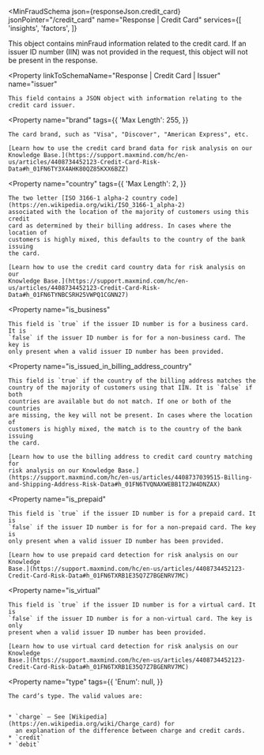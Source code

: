 
<MinFraudSchema
  json={responseJson.credit_card}
  jsonPointer="/credit_card"
  name="Response | Credit Card"
  services={[
    'insights',
    'factors',
  ]}
>
  This object contains minFraud information related to the credit card. If an
  issuer ID number (IIN) was not provided in the request, this object will not
  be present in the response.

  <Property
    linkToSchemaName="Response | Credit Card | Issuer"
    name="issuer"
  >
    This field contains a JSON object with information relating to the credit card issuer.
  </Property>

  <Property
    name="brand"
    tags={{
      'Max Length': 255,
    }}
  >
    The card brand, such as "Visa", "Discover", "American Express", etc.

    [Learn how to use the credit card brand data for risk analysis on our
    Knowledge Base.](https://support.maxmind.com/hc/en-us/articles/4408734452123-Credit-Card-Risk-Data#h_01FN6TY3X4AHK80QZ85KXX6BZZ)
  </Property>

  <Property
    name="country"
    tags={{
      'Max Length': 2,
    }}
  >
    The two letter [ISO 3166-1 alpha-2 country code](https://en.wikipedia.org/wiki/ISO_3166-1_alpha-2)
    associated with the location of the majority of customers using this credit
    card as determined by their billing address. In cases where the location of
    customers is highly mixed, this defaults to the country of the bank issuing
    the card.

    [Learn how to use the credit card country data for risk analysis on our
    Knowledge Base.](https://support.maxmind.com/hc/en-us/articles/4408734452123-Credit-Card-Risk-Data#h_01FN6TYNBCSRH25VWPQ1CGNN27)
  </Property>

  <Property
    name="is_business"
  >
    This field is `true` if the issuer ID number is for a business card. It is
    `false` if the issuer ID number is for for a non-business card. The key is
    only present when a valid issuer ID number has been provided.
  </Property>

  <Property
    name="is_issued_in_billing_address_country"
  >
    This field is `true` if the country of the billing address matches the
    country of the majority of customers using that IIN. It is `false` if both
    countries are available but do not match. If one or both of the countries
    are missing, the key will not be present. In cases where the location of
    customers is highly mixed, the match is to the country of the bank issuing
    the card.

    [Learn how to use the billing address to credit card country matching for
    risk analysis on our Knowledge Base.](https://support.maxmind.com/hc/en-us/articles/4408737039515-Billing-and-Shipping-Address-Risk-Data#h_01FN6TVQNAXWEBB1T2JW4DNZAX)
  </Property>

  <Property
    name="is_prepaid"
  >
    This field is `true` if the issuer ID number is for a prepaid card. It is
    `false` if the issuer ID number is for for a non-prepaid card. The key is
    only present when a valid issuer ID number has been provided.

    [Learn how to use prepaid card detection for risk analysis on our Knowledge
    Base.](https://support.maxmind.com/hc/en-us/articles/4408734452123-Credit-Card-Risk-Data#h_01FN6TXRB1E35Q7Z7BGENRV7MC)
  </Property>

  <Property
    name="is_virtual"
  >
    This field is `true` if the issuer ID number is for a virtual card. It is
    `false` if the issuer ID number is for a non-virtual card. The key is only
    present when a valid issuer ID number has been provided.

    [Learn how to use virtual card detection for risk analysis on our Knowledge
    Base.](https://support.maxmind.com/hc/en-us/articles/4408734452123-Credit-Card-Risk-Data#h_01FN6TXRB1E35Q7Z7BGENRV7MC)
  </Property>

  <Property
    name="type"
    tags={{
      'Enum': null,
    }}
  >
    The card’s type. The valid values are:


    * `charge` – See [Wikipedia](https://en.wikipedia.org/wiki/Charge_card) for
      an explanation of the difference between charge and credit cards.
    * `credit`
    * `debit`
  </Property>
</MinFraudSchema>
